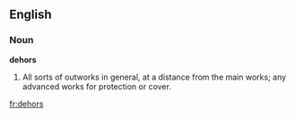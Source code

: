 ==English==

===Noun===

'''dehors'''

#All sorts of outworks in general, at a distance from the main works; any advanced works for protection or cover.

[[fr:dehors]]